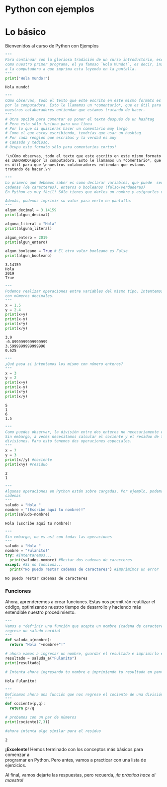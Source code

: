 = Python con ejemplos =

= Lo básico =

Bienvenidos al curso de Python con Ejemplos

<syntaxhighlight lang="python">"""
Para continuar con la gloriosa tradición de un curso introductorio, escribiremos
como nuestro primer programa, el ya famoso `Hola Mundo!`, es decir, instruiremos 
a la computadora a que imprima esta leyenda en la pantalla.
"""
print("Hola mundo!")</syntaxhighlight>
<pre class="">Hola mundo!</pre>


<syntaxhighlight lang="python">"""
COmo observas, todo el texto que este escrito en este mismo formato es IGNORADO
por la computadora. Esto le llamamos un *comentario*, que es útil para que 
nuestros colaboradores entiendan que estamos tratando de hacer.
"""
# Otra opción para comentar es poner el texto después de un hashtag
# Pero esto sólo fuciona para una línea
# Por lo que si quisieras hacer un comentario muy largo
# Como el que estoy escribiendo, tendrías que usar un hashtag
# Por cada renglón que escribas y la verdad es muy 
# Cansado y tedioso. 
# Ocupa este formato sólo para comentarios cortos!</syntaxhighlight>


<pre class="">'\nCOmo observas, todo el texto que este escrito en este mismo formato es IGNORADO\npor la computadora. Esto le llamamos un *comentario*, que es útil para que \nnuestros colaboradores entiendan que estamos tratando de hacer.\n'</pre>


<syntaxhighlight lang="python">"""
Lo primero que debemos saber es como declarar variables, que puede  ser decimales,
cadenas (de caracteres), enteros o booleanos (falso/verdaderas)
En Python es muy fácil! Sólo tienes que darles un nombre y asignarles un valor.

Además, podemos imprimir su valor para verlo en pantalla.
"""
algun_decimal = 3.14159
print(algun_decimal)

alguna_literal = "Hola"
print(alguna_literal)

algun_entero = 2019
print(algun_entero)

algun_booleano = True # El otro valor booleano es False 
print(algun_booleano)
</syntaxhighlight>
<pre class="">3.14159
Hola
2019
True</pre>


<syntaxhighlight lang="python">"""
Podemos realizar operaciones entre variables del mismo tipo. Intentemos primero
con números decimales.
"""
x = 1.5
y = 2.4
print(x+y)
print(x-y)
print(x*y)
print(x/y)</syntaxhighlight>
<pre class="">3.9
-0.8999999999999999
3.5999999999999996
0.625</pre>


<syntaxhighlight lang="python">"""
¿Qué pasa si intentamos los mismo con número enteros?
"""
x = 3
y = 2
print(x+y)
print(x-y)
print(x*y)
print(x/y)</syntaxhighlight>
<pre class="">5
1
6
1.5</pre>


<syntaxhighlight lang="python">"""
Como puedes observar, la división entre dos enteros no necesariamente es entera.
Sin embargo, a veces necesitamos calcular el cociente y el residuo de tales
divisiones. Para esto tenemos dos operaciones especiales.
"""
x = 7
y = 3
print(x//y) #cociente
print(x%y) #residuo</syntaxhighlight>
<pre class="">2
1</pre>


<syntaxhighlight lang="python">"""
Algunas operaciones en Python están sobre cargadas. Por ejemplo, podemos sumar
cadenas
"""
saludo = "Hola "
nombre = "(Escribe aquí tu nombre)!"
print(saludo+nombre)</syntaxhighlight>
<pre class="">Hola (Escribe aquí tu nombre)!</pre>


<syntaxhighlight lang="python">"""
Sin embargo, no es así con todas las operaciones
"""
saludo = "Hola "
nombre = "Fulanito!"
try: #Intentaremos...
  print(saludos-nombre) #Restar dos cadenas de caracteres
except: #Si no funciona...
  print("No puedo restar cadenas de caracteres") #Imprimimos un error
</syntaxhighlight>
<pre class="">No puedo restar cadenas de caracteres</pre>
=== Funciones ===

Ahora, aprenderemos a crear funciones. Estas nos permitirán reutilizar el código, optimizando nuestro tiempo de desarrollo y haciendo más entendible nuestro procedimiento.

<syntaxhighlight lang="python">"""
Vamos a *def*inir una función que acepte un nombre (cadena de caracteres) y 
regrese un saludo cordial
"""
def saluda_a(nombre):
  return "Hola "+nombre+"!"

# ahora vamos a ingresar un nombre, guardar el resultado e imprimirlo en pantalla
resultado = saluda_a("Fulanito")
print(resultado)

# Intenta ahora ingresando tu nombre e imprimiendo tu resultado en pantalla</syntaxhighlight>
<pre class="">Hola Fulanito!</pre>


<syntaxhighlight lang="python">"""
Definamos ahora una función que nos regrese el cociente de una división de enteros
"""
def cociente(p,q):
  return p//q

# probemos con un par de números
print(cociente(7,3))

#ahora intenta algo similar para el residuo</syntaxhighlight>
<pre class="">2</pre>
'''¡Excelente!''' Hemos terminado con los conceptos más básicos para comenzar a <br />
programar en Python. Pero antes, vamos a practicar con una lista de ejercicios.

Al final, vamos dejarte las respuestas, pero recuerda, ''¡la práctica hace al <br />
maestro!''
